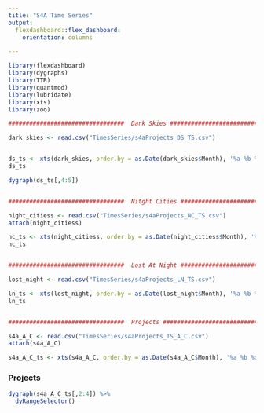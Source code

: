 ```yaml
---
title: "S4A Time Series"
output: 
  flexdashboard::flex_dashboard:
    orientation: columns

---
```


```r


library(flexdashboard)
library(dygraphs)
library(TTR)
library(quantmod)
library(lubridate)
library(xts)
library(zoo)

#################################  Dark Skies #####################################

dark_skies <- read.csv("TimesSeries/s4aProjects_DS_TS.csv")


ds_ts <- xts(dark_skies, order.by = as.Date(dark_skies$Month), '%a %b %d')
ds_ts

dygraph(ds_ts[,4:5])


#################################  Nitght Cities #####################################

night_citiess <- read.csv("TimesSeries/s4aProjects_NC_TS.csv")
attach(night_citiess)

nc_ts <- xts(night_citiess, order.by = as.Date(night_citiess$Month), '%a %b %d')
nc_ts


#################################  Lost At Night #####################################

lost_night <- read.csv("TimesSeries/s4aProjects_LN_TS.csv")

ln_ts <- xts(lost_night, order.by = as.Date(lost_night$Month), '%a %b %d')
ln_ts


#################################  Projects #####################################

s4a_A_C <- read.csv("TimesSeries/s4aProjects_TS_A_C.csv")
attach(s4a_A_C)

s4a_A_C_ts <- xts(s4a_A_C, order.by = as.Date(s4a_A_C$Month), '%a %b %d')

```


### Projects

```r

dygraph(s4a_A_C_ts[,2:4]) %>% 
  dyRangeSelector()

```

